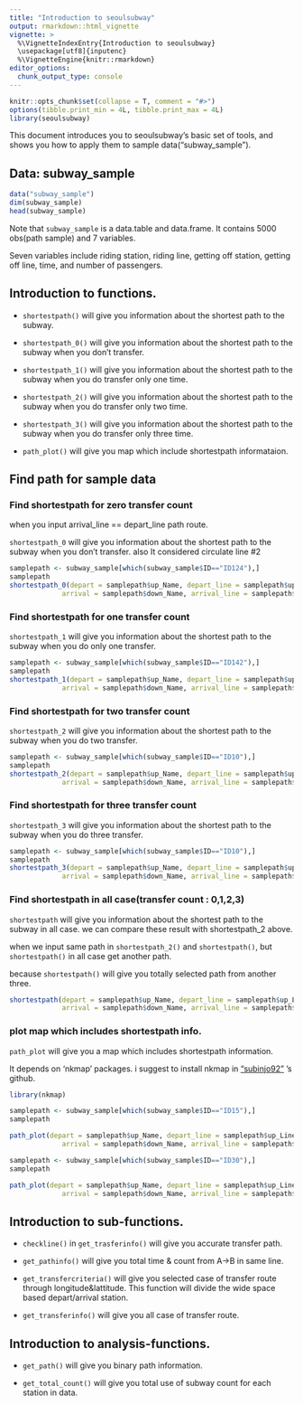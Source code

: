 ```yaml
---
title: "Introduction to seoulsubway"
output: rmarkdown::html_vignette
vignette: >
  %\VignetteIndexEntry{Introduction to seoulsubway}
  \usepackage[utf8]{inputenc}
  %\VignetteEngine{knitr::rmarkdown}
editor_options: 
  chunk_output_type: console
---
```


```r
knitr::opts_chunk$set(collapse = T, comment = "#>")
options(tibble.print_min = 4L, tibble.print_max = 4L)
library(seoulsubway)
```

This document introduces you to seoulsubway's basic set of tools, and shows you how to apply them to sample data("subway_sample").


## Data: subway_sample

```r
data("subway_sample")
dim(subway_sample)
head(subway_sample)
```
Note that `subway_sample` is a data.table and data.frame. It contains 5000 obs(path sample) and 7 variables. 

Seven variables include riding station, riding line, getting off station, getting off line, time, and number of passengers.

## Introduction to functions.

* `shortestpath()` will give you information about the shortest path to the subway.

* `shortestpath_0()` will give you information about the shortest path to the subway when you don't transfer.

* `shortestpath_1()` will give you information about the shortest path to the subway when you do transfer only one time.

* `shortestpath_2()` will give you information about the shortest path to the subway when you do transfer only two time.

* `shortestpath_3()` will give you information about the shortest path to the subway when you do transfer only three time.

* `path_plot()` will give you map which include shortestpath informataion. 


## Find path for sample data

### Find shortestpath for zero transfer count

when you input arrival_line == depart_line path route.

`shortestpath_0` will give you information about the shortest path to the subway when you don't transfer. also It considered circulate line #2

```r
samplepath <- subway_sample[which(subway_sample$ID=="ID124"),]
samplepath
shortestpath_0(depart = samplepath$up_Name, depart_line = samplepath$up_Line,
             arrival = samplepath$down_Name, arrival_line = samplepath$down_Line)
```

### Find shortestpath for one transfer count

`shortestpath_1` will give you information about the shortest path to the subway when you do only one transfer. 

```r
samplepath <- subway_sample[which(subway_sample$ID=="ID142"),]
samplepath
shortestpath_1(depart = samplepath$up_Name, depart_line = samplepath$up_Line,
             arrival = samplepath$down_Name, arrival_line = samplepath$down_Line)
```


### Find shortestpath for two transfer count

`shortestpath_2` will give you information about the shortest path to the subway when you do two transfer.

```r
samplepath <- subway_sample[which(subway_sample$ID=="ID10"),]
samplepath
shortestpath_2(depart = samplepath$up_Name, depart_line = samplepath$up_Line,
             arrival = samplepath$down_Name, arrival_line = samplepath$down_Line)
```


### Find shortestpath for three transfer count

`shortestpath_3` will give you information about the shortest path to the subway when you do three transfer.

```r
samplepath <- subway_sample[which(subway_sample$ID=="ID10"),]
samplepath
shortestpath_3(depart = samplepath$up_Name, depart_line = samplepath$up_Line,
             arrival = samplepath$down_Name, arrival_line = samplepath$down_Line)
```

### Find shortestpath in all case(transfer count : 0,1,2,3)

`shortestpath` will give you information about the shortest path to the subway in all case. 
we can compare these result with shortestpath_2 above.

when we input same path in `shortestpath_2()` and `shortestpath()`, but `shortestpath()` in all case get another path.

because `shortestpath()` will give you totally selected path from another three.

```r
shortestpath(depart = samplepath$up_Name, depart_line = samplepath$up_Line,
             arrival = samplepath$down_Name, arrival_line = samplepath$down_Line)
```


### plot map which includes shortestpath info.

`path_plot` will give you a map which includes shortestpath information.

It depends on 'nkmap' packages. i suggest to install nkmap in ["subinjo92"](https://github.com/subinjo92/nkmap) 's github.

```r
library(nkmap)

samplepath <- subway_sample[which(subway_sample$ID=="ID15"),]
samplepath

path_plot(depart = samplepath$up_Name, depart_line = samplepath$up_Line,
             arrival = samplepath$down_Name, arrival_line = samplepath$down_Line, naver_secret, naver_key, kakao_key, zoom =8)

samplepath <- subway_sample[which(subway_sample$ID=="ID30"),]
samplepath

path_plot(depart = samplepath$up_Name, depart_line = samplepath$up_Line,
             arrival = samplepath$down_Name, arrival_line = samplepath$down_Line, naver_secret, naver_key, kakao_key, zoom =7)
```


## Introduction to sub-functions.

* `checkline()` in `get_trasferinfo()` will give you accurate transfer path.

* `get_pathinfo()` will give you total time & count from A->B in same line.

* `get_transfercriteria()` will give you selected case of transfer route through longitude&lattitude. This function will divide the wide space based depart/arrival station.

* `get_transferinfo()` will give you all case of transfer route.

## Introduction to analysis-functions.

* `get_path()` will give you binary path information.

* `get_total_count()` will give you total use of subway count for each station in data.
